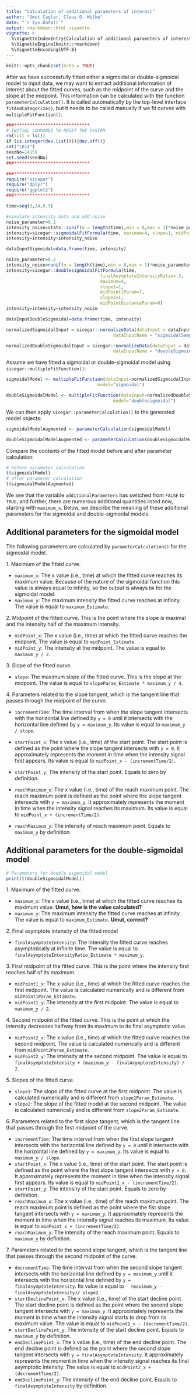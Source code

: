 ```yaml
---
title: "Calculation of additional parameters of interest"
author: "Umut Caglar, Claus O. Wilke"
date: "`r Sys.Date()`"
output: rmarkdown::html_vignette
vignette: >
  %\VignetteIndexEntry{Calculation of additional parameters of interest}
  %\VignetteEngine{knitr::rmarkdown}
  %\VignetteEncoding{UTF-8}
---
```

  
```r
knitr::opts_chunk$set(echo = TRUE)
```
  
After we have successfully fitted either a sigmoidal or double-sigmoidal model to input data, we may want to extract additional information of interest about the fitted curves, such as the midpoint of the curve and the slope at the midpoint. This information can be calculated with the function `parameterCalculation()`. It is called automatically by the top-level interface `fitAndCategorize()`, but it needs to be called manually if we fit curves with `multipleFitFunction()`.
  

```r

###*****************************
# INITIAL COMMANDS TO RESET THE SYSTEM
rm(list = ls())
if (is.integer(dev.list())){dev.off()}
cat("\014")
seedNo=14159
set.seed(seedNo)
###*****************************

###*****************************
require("sicegar")
require("dplyr")
require("ggplot2")
###*****************************
```


```r
time=seq(3,24,0.5)

#simulate intensity data and add noise
noise_parameter=0.1
intensity_noise=stats::runif(n = length(time),min = 0,max = 1)*noise_parameter
intensity=sicegar::sigmoidalFitFormula(time, maximum=4, slope=1, midPoint=8)
intensity=intensity+intensity_noise

dataInputSigmoidal=data.frame(time, intensity)
```


```r
noise_parameter=0.2
intensity_noise=runif(n = length(time),min = 0,max = 1)*noise_parameter
intensity=sicegar::doublesigmoidalFitFormula(time,
                                    finalAsymptoteIntensityRatio=.3,
                                    maximum=4,
                                    slope1=1,
                                    midPoint1Param=7,
                                    slope2=1,
                                    midPointDistanceParam=8)
intensity=intensity+intensity_noise

dataInputDoubleSigmoidal=data.frame(time, intensity)
```


```r
normalizedSigmoidalInput = sicegar::normalizeData(dataInput = dataInputSigmoidal, 
                                         dataInputName = "sigmoidalSample")

normalizedDoubleSigmoidalInput = sicegar::normalizeData(dataInput = dataInputDoubleSigmoidal, 
                                         dataInputName = "doubleSigmoidalSample")
```


Assume we have fitted a sigmoidal or double-sigmoidal model using `sicegar::multipleFitFunction()`:

```r
sigmoidalModel <- multipleFitFunction(dataInput=normalizedSigmoidalInput,
                                   model="sigmoidal")
```

```r
doubleSigmoidalModel <- multipleFitFunction(dataInput=normalizedDoubleSigmoidalInput,
                                         model="doublesigmoidal")
```

We can then apply `sicegar::parameterCalculation()` to the generated model objects:
```r
sigmoidalModelAugmented <- parameterCalculation(sigmoidalModel)
```

```r
doubleSigmoidalModelAugmented <- parameterCalculation(doubleSigmoidalModel)
```

Compare the contents of the fitted model before and after parameter calculation:

```r
# before parameter calculation 
t(sigmoidalModel)
# after parameter calculation 
t(sigmoidalModelAugmented)
```

We see that the variable `additionalParameters` has switched from `FALSE` to `TRUE`, and further, there are numerous additional quantities listed now, starting with `maximum_x`. Below, we describe the meaning of these additional parameters for the sigmoidal and double-sigmoidal models.

## Additional parameters for the sigmoidal model

The following parameters are calculated by `parameterCalculation()` for the sigmoidal model.

1\. Maximum of the fitted curve.

* `maximum_x`: The x value (i.e., time) at which the fitted curve reaches its maximum value. Because of the nature of the sigmoidal function this value is always equal to infinity, so the output is always `NA` for the sigmoidal model.
* `maximum_y`: The maximum intensity the fitted curve reaches at infinity. The value is equal to `maximum_Estimate`.

2\. Midpoint of the fitted curve. This is the point where the slope is maximal and the intensity half of the maximum intensity.

* `midPoint_x`: The x value (i.e., time) at which the fitted curve reaches the midpoint. The value is equal to `midPoint_Estimate`.
* `midPoint_y`: The intensity at the midpoint. The value is equal to `maximum_y / 2`.

3\. Slope of the fitted curve. 

* `slope`: The maximum slope of the fitted curve. This is the slope at the midpoint. The value is equal to `slopeParam_Estimate * maximum_y / 4`.

4\. Parameters related to the slope tangent, which is the tangent line that passes through the midpoint of the curve.

* `incrementTime`: The time interval from when the slope tangent intersects with the horizontal line defined by `y = 0` until it intersects with the horizontal line defined by `y = maximum_y`. Its value is equal to `maximum_y / slope`.

* `startPoint_x`: The x value (i.e., time) of the start point. The start point is defined as the point where the slope tangent intersects with `y = 0`. It approximately represents the moment in time when the intensity signal first appears. Its value is equal to `midPoint_x - (incrementTime/2)`.

* `startPoint_y`: The intensity of the start point. Equals to zero by definition.

* `reachMaximum_x`:  The x value (i.e., time) of the reach maximum point. The reach maximum point is defined as the point where the slope tangent intersects with `y = maximum_y`. It approximately represents the moment in time when the intensity signal reaches its maximum. Its value is equal to `midPoint_x + (incrementTime/2)`.

* `reachMaximum_y`: The intensity of reach maximum point. Equals to `maximum_y` by definition.


## Additional parameters for the double-sigmoidal model

```r
# Parameters for double sigmoidal model
print(t(doubleSigmoidalModel))
```

1\. Maximum of the fitted curve.

* `maximum_x`: The x value (i.e., time) at which the fitted curve reaches its maximum value. **Umut, how is the value calculated?**
* `maximum_y`: The maximum intensity the fitted curve reaches at infinity. The value is equal to `maximum_Estimate`.  **Umut, correct?**

2\. Final asymptote intensity of the fitted model

* `finalAsymptoteIntensity`: The intensity the fitted curve reaches asymptotically at infinite time. The value is equal to `finalAsymptoteIntensityRatio_Estimate * maximum_y`.

3\. First midpoint of the fitted curve. This is the point where the intensity first reaches half of its maximum.

* `midPoint1_x`: The x value (i.e., time) at which the fitted curve reaches the first midpoint. The value is calculated numerically and is different from `midPoint1Param_Estimate`.
* `midPoint1_y`: The intensity at the first midpoint. The value is equal to `maximum_y / 2`.

4\. Second midpoint of the fitted curve. This is the point at which the intensity decreases halfway from its maximum to its final asymptotic value.

* `midPoint2_x`: The x value (i.e., time) at which the fitted curve reaches the second midpoint. The value is calculated numerically and is different from `midPoint2Param_Estimate`.
* `midPoint2_y`: The intensity at the second midpoint. The value is equal to `finalAsymptoteIntensity + (maximum_y - finalAsymptoteIntensity) / 2`.

5\. Slopes of the fitted curve. 

* `slope1`: The slope of the fitted curve at the first midpoint. The value is calculated numerically and is different from `slope1Param_Estimate`.
* `slope2`: The slope of the fitted model at the second midpoint. The value is calculated numerically and is different from `slope2Param_Estimate`.

6\. Parameters related to the first slope tangent, which is the tangent line that passes through the first midpoint of the curve.

* `incrementTime`: The time interval from when the first slope tangent intersects with the horizontal line defined by `y = 0` until it intersects with the horizontal line defined by `y = maximum_y`. Its value is equal to `maximum_y / slope`.
* `startPoint_x`: The x value (i.e., time) of the start point. The start point is defined as the point where the first slope tangent intersects with `y = 0`. It approximately represents the moment in time when the intensity signal first appears. Its value is equal to `midPoint1_x - (incrementTime/2)`.
* `startPoint_y`: The intensity of the start point. Equals to zero by definition.
* `reachMaximum_x`:  The x value (i.e., time) of the reach maximum point. The reach maximum point is defined as the point where the fist slope tangent intersects with `y = maximum_y`. It approximately represents the moment in time when the intensity signal reaches its maximum. Its value is equal to `midPoint_x + (incrementTime/2)`.
* `reachMaximum_y`: The intensity of the reach maximum point. Equals to `maximum_y` by definition.

7\. Parameters related to the second slope tangent, which is the tangent line that passes through the second midpoint of the curve.

* `decrementTime`: The time interval from when the second slope tangent intersects with the horizontal line defined by `y = maximum_y` until it intersects with the horizontal line defined by `y = finalAsymptoteIntensity`. Its value is equal to `- (maximum_y -finalAsymptoteIntensity)/ slope2`.
* `startDeclinePoint_x`: The x value (i.e., time) of the start decline point. The start decline point is defined as the point where the second slope tangent intersects with `y = maximum_y`. It approximately represents the moment in time when the intensity signal starts to drop from its maximum value. The value is equal to `midPoint2_x - (decrementTime/2)`.
* `startDeclinePoint_y`: The intensity of the start decline point. Equals to `maximum_y` by definition.
* `endDeclinePoint_x`: The x value (i.e., time) of the end decline point. The end decline point is defined as the point where the second slope tangent intersects with `y = finalAsymptoteIntensity`. It  approximately represents the moment in time when the intensity signal reaches its final asymptotic intensity. The value is equal to `midPoint2_x + (decrementTime/2)`.
* `endDeclinePoint_y`: The intensity of the end decline point. Equals to `finalAsymptoteIntensity` by definition.

